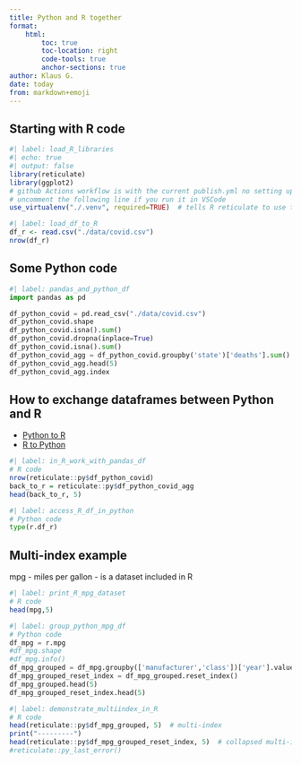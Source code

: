 ```yaml
---
title: Python and R together
format: 
    html:
        toc: true
        toc-location: right
        code-tools: true
        anchor-sections: true
author: Klaus G.
date: today
from: markdown+emoji
---
```


## Starting with R code
```r
#| label: load_R_libraries
#| echo: true
#| output: false
library(reticulate)
library(ggplot2)
# github Actions workflow is with the current publish.yml no setting up a venv
# uncomment the following line if you run it in VSCode
use_virtualenv("./.venv", required=TRUE)  # tells R reticulate to use this Python virtual envivonment
```

```r
#| label: load_df_to_R
df_r <- read.csv("./data/covid.csv")
nrow(df_r)
```

## Some Python code
```python
#| label: pandas_and_python_df
import pandas as pd

df_python_covid = pd.read_csv("./data/covid.csv")
df_python_covid.shape
df_python_covid.isna().sum()
df_python_covid.dropna(inplace=True)
df_python_covid.isna().sum()
df_python_covid_agg = df_python_covid.groupby('state')['deaths'].sum()
df_python_covid_agg.head(5)
df_python_covid_agg.index
```

## How to exchange dataframes between Python and R

* [Python to R](https://stackoverflow.com/questions/74081417/how-to-visualize-a-pandas-dataframe-in-r-chunk-quarto)
* [R to Python](https://www.r-bloggers.com/2023/01/combining-r-and-python-with-reticulate-and-quarto/)

```r
#| label: in_R_work_with_pandas_df
# R code
nrow(reticulate::py$df_python_covid)
back_to_r = reticulate::py$df_python_covid_agg
head(back_to_r, 5)
```

```python
#| label: access_R_df_in_python
# Python code
type(r.df_r)
```

## Multi-index example
mpg - miles per gallon - is a dataset included in R 
```r
#| label: print_R_mpg_dataset
# R code
head(mpg,5)
```

```python
#| label: group_python_mpg_df
# Python code
df_mpg = r.mpg
#df_mpg.shape
#df_mpg.info()
df_mpg_grouped = df_mpg.groupby(['manufacturer','class'])['year'].value_counts()
df_mpg_grouped_reset_index = df_mpg_grouped.reset_index()
df_mpg_grouped.head(5)
df_mpg_grouped_reset_index.head(5)
```

```r
#| label: demonstrate_multiindex_in_R
# R code
head(reticulate::py$df_mpg_grouped, 5)  # multi-index
print("---------")
head(reticulate::py$df_mpg_grouped_reset_index, 5)  # collapsed multi-index
#reticulate::py_last_error()
```